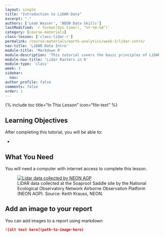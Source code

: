 ```yaml
---
layout: single
title: "Introduction to LiDAR Data"
excerpt: "."
authors: ['Leah Wasser', 'NEON Data Skills']
lastModified: `r format(Sys.time(), "%Y-%m-%d")`
category: [course-materials]
class-lesson: ['class-lidar-r']
permalink: /course-materials/earth-analytics/week-3/lidar-intro/
nav-title: 'LiDAR Data Intro'
module-title: 'Markdown R'
module-description: 'This tutorial covers the basic principles of LiDAR remote sensing.'
module-nav-title: 'Lidar Rasters in R'
module-type: 'class'
week: 3
sidebar:
  nav:
author_profile: false
comments: false
order: 1
---
```


{% include toc title="In This Lesson" icon="file-text" %}


<div class='notice--success' markdown="1">

## <i class="fa fa-graduation-cap" aria-hidden="true"></i> Learning Objectives

After completing this tutorial, you will be able to:

*

## <i class="fa fa-check-square-o fa-2" aria-hidden="true"></i> What You Need

You will need a computer with internet access to complete this lesson.

</div>



<figure>
   <a href="{{ site.url }}/images/course-materials/earth-analytics/week-3/lidar-trees.jpg">
   <img src="{{ site.url }}/images/course-materials/earth-analytics/week-3/lidar-trees.jpg" alt="Lidar data collected by NEON AOP"></a>
   <figcaption>LiDAR data collected at the Soaproot Saddle site by the National
Ecological Observatory Network Airborne Observation Platform (NEON AOP). Source:
Keith Krauss, NEON.
   </figcaption>
</figure>


## Add an image to your report

You can add images to a report using markdown
```md
![alt text here](path-to-image-here)
```
